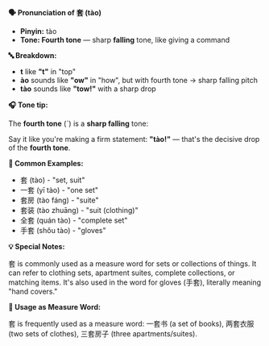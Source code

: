 **🗣️ Pronunciation of 套 (tào)**

- **Pinyin:** tào
- **Tone: Fourth tone** — sharp **falling** tone, like giving a command

**🔤 Breakdown:**

- **t** like **"t"** in "top"
- **ào** sounds like **"ow"** in "how", but with fourth tone → sharp falling pitch
- **tào** sounds like **"tow!"** with a sharp drop

**🎧 Tone tip:**

The **fourth tone** (ˋ) is a **sharp falling** tone:

Say it like you're making a firm statement: **"tào!"** — that's the decisive drop of the **fourth
tone**.

**📝 Common Examples:**

- 套 (tào) - "set, suit"
- 一套 (yī tào) - "one set"
- 套房 (tào fáng) - "suite"
- 套装 (tào zhuāng) - "suit (clothing)"
- 全套 (quán tào) - "complete set"
- 手套 (shǒu tào) - "gloves"

**💡 Special Notes:**

套 is commonly used as a measure word for sets or collections of things. It can refer to clothing
sets, apartment suites, complete collections, or matching items. It's also used in the word for
gloves (手套), literally meaning "hand covers."

**📍 Usage as Measure Word:**

套 is frequently used as a measure word: 一套书 (a set of books), 两套衣服 (two sets of
clothes), 三套房子 (three apartments/suites).
